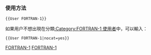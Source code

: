 {{Userbox-level
| level = 1a
| id = [[Fortran|FORTRAN]]
| info = 這位用戶'''[[:Category:FORTRAN-1 使用者|剛開始]]'''使用'''[[:Category:FORTRAN 使用者|FORTRAN]]'''。
| usercategory = FORTRAN-1 使用者
| nocat = {{{nocat|}}}
}}<noinclude>[[Category:程式用戶框模板|FORTRAN-1]]

{{brClear}}
=== 使用方法 ===

<tt><nowiki>{{User FORTRAN-1}}</nowiki></tt>

如果用户不想出現在分類[[:Category:FORTRAN-1 使用者]]中，可以輸入：

<tt><nowiki>{{User FORTRAN-1|nocat=yes}}</nowiki></tt>

[[Category:程式用戶框模板|FORTRAN-1]]
</noinclude>